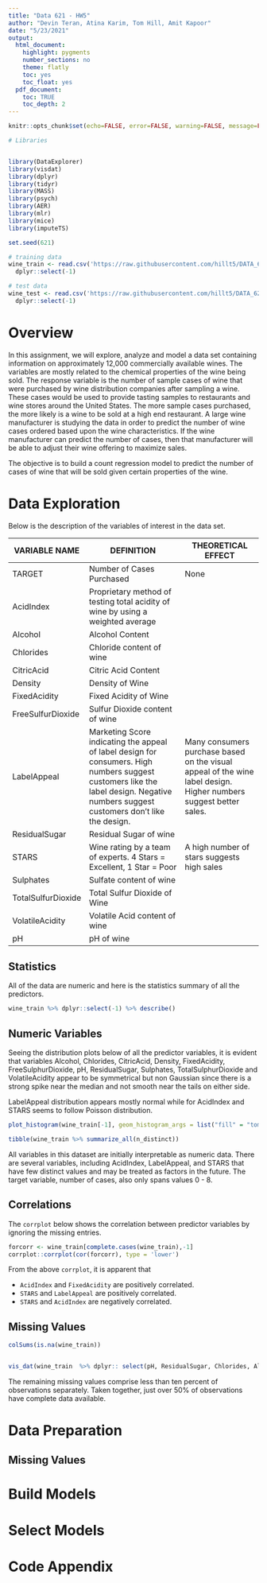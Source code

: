 ```yaml
---
title: "Data 621 - HW5"
author: "Devin Teran, Atina Karim, Tom Hill, Amit Kapoor"
date: "5/23/2021"
output:
  html_document:
    highlight: pygments
    number_sections: no
    theme: flatly
    toc: yes
    toc_float: yes
  pdf_document:
    toc: TRUE
    toc_depth: 2 
---
```


```r
knitr::opts_chunk$set(echo=FALSE, error=FALSE, warning=FALSE, message=FALSE, fig.align = "center")
```


```r
# Libraries


library(DataExplorer)
library(visdat)
library(dplyr)
library(tidyr)
library(MASS)
library(psych)
library(AER)
library(mlr)
library(mice)
library(imputeTS)

set.seed(621)
```


```r
# training data
wine_train <- read.csv('https://raw.githubusercontent.com/hillt5/DATA_621/master/HW5/wine-training-data.csv') %>% 
  dplyr::select(-1)

# test data
wine_test <- read.csv('https://raw.githubusercontent.com/hillt5/DATA_621/master/HW5/wine-evaluation-data.csv') %>% 
  dplyr::select(-1)
```



# Overview

In this assignment, we will explore, analyze and model a data set containing information on approximately 12,000 commercially available wines. The variables are mostly related to the chemical properties of the wine being sold. The response variable is the number of sample cases of wine that were purchased by wine distribution companies after sampling a wine. These cases would be used to provide tasting samples to restaurants and wine stores around the United States. The more sample cases purchased, the more likely is a wine to be sold at a high end restaurant. A large wine manufacturer is studying the data in order to predict the number of wine cases ordered based upon the wine characteristics. If the wine manufacturer can predict the number of cases, then that manufacturer will be able to adjust their wine offering to maximize sales. 

The objective is to build a count regression model to predict the number of cases of wine that will be sold given certain properties of the wine.


# Data Exploration

Below is the description of the variables of interest in the data set.

|VARIABLE NAME|DEFINITION|THEORETICAL EFFECT|
|--|----|---|
|TARGET|Number of Cases Purchased|None|
|AcidIndex|Proprietary method of testing total acidity of wine by using a weighted average||
|Alcohol|Alcohol Content||
|Chlorides|Chloride content of wine||
|CitricAcid|Citric Acid Content||
|Density|Density of Wine||
|FixedAcidity|Fixed Acidity of Wine||
|FreeSulfurDioxide|Sulfur Dioxide content of wine||
|LabelAppeal|Marketing Score indicating the appeal of label design for consumers. High numbers suggest customers like the label design. Negative numbers suggest customers don't like the design.|Many consumers purchase based on the visual appeal of the wine label design. Higher numbers suggest better sales.|
|ResidualSugar|Residual Sugar of wine||
|STARS|Wine rating by a team of experts. 4 Stars = Excellent, 1 Star = Poor|A high number of stars suggests high sales|
|Sulphates|Sulfate content of wine||
|TotalSulfurDioxide|Total Sulfur Dioxide of Wine||
|VolatileAcidity|Volatile Acid content of wine||
|pH|pH of wine||


## Statistics

All of the data are numeric and here is the statistics summary of all the predictors.

```r
wine_train %>% dplyr::select(-1) %>% describe()
```

## Numeric Variables

Seeing the distribution plots below of all the predictor variables, it is evident that variables Alcohol, Chlorides, CitricAcid, Density, FixedAcidity, FreeSulphurDioxide, pH, ResidualSugar, Sulphates, TotalSulphurDioxide and VolatileAcidity appear to be symmetrical but non Gaussian since there is a strong spike near the median and not smooth near the tails on either side. 

LabelAppeal distribution appears mostly normal while for AcidIndex and STARS seems to follow Poisson distribution.

```r
plot_histogram(wine_train[-1], geom_histogram_args = list("fill" = "tomato4"))
```


```r
tibble(wine_train %>% summarize_all(n_distinct))
```


All variables in this dataset are initially interpretable as numeric data. There are several variables, including AcidIndex, LabelAppeal, and STARS that have few distinct values and may be treated as factors in the future. The target variable, number of cases, also only spans values 0 - 8.  


## Correlations

The `corrplot` below shows the correlation between predictor variables by ignoring the missing entries.

```r
forcorr <- wine_train[complete.cases(wine_train),-1]
corrplot::corrplot(cor(forcorr), type = 'lower')
```

From the above `corrplot`, it is apparent that 

* `AcidIndex` and `FixedAcidity` are positively correlated. 
* `STARS` and `LabelAppeal` are positively correlated. 
* `STARS` and `AcidIndex` are negatively correlated.








## Missing Values


```r


colSums(is.na(wine_train))


vis_dat(wine_train  %>% dplyr:: select(pH, ResidualSugar, Chlorides, Alcohol, FreeSulfurDioxide , TotalSulfurDioxide, Sulphates, STARS))


```


The remaining missing values comprise less than ten percent of observations separately. Taken together, just over 50% of observations have complete data available.  

# Data Preparation

## Missing Values
# Build Models


# Select Models

# Code Appendix

```r
```

















